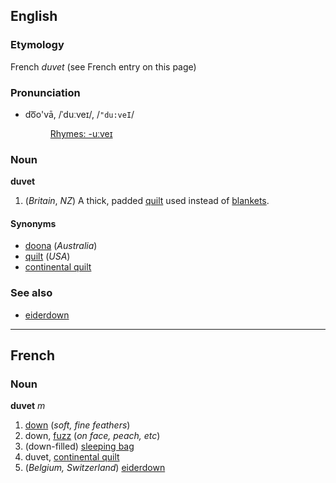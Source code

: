==English==
===Etymology===
French ''duvet'' (see French entry on this page)

===Pronunciation===
*do͞o'vā, /ˈduːveɪ/, /<tt>"du:veI</tt>/
*:[[Rhymes:English:-uːveɪ|Rhymes: -uːveɪ]]

===Noun===
'''duvet'''

# (''Britain'', ''NZ'') A thick, padded [[quilt]] used instead of [[blanket]]s.

====Synonyms====
*[[doona]] (''Australia'')<!-- recapitalise if it's still a trademark maybe -->
*[[quilt]] (''USA'')
*[[continental quilt]]

===See also===
*[[eiderdown]]<!-- not a synonym: an eiderdown is used with blankets; a duvet is not -->

----
==French==
===Noun===
'''duvet''' ''m''

#[[down]] (''soft, fine feathers'')
#down, [[fuzz]] (''on face, peach, etc'')
#(down-filled) [[sleeping bag]]
#duvet, [[continental quilt]]
#(''Belgium, Switzerland'') [[eiderdown]]